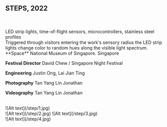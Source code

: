 ## STEPS, 2022

<br />
<br />
LED strip lights, time-of-flight sensors, microcontrollers, stainless steel profiles

<br />
Triggered through visitors entering the work‘s sensory radius the LED strip lights change color to random hues along the visible light spectrum.

<br />
**Space** National Museum of Singapore. Singapore

**Festival Director** David Chew / Singapore Night Festival

**Engineering** Justin Ong, Lai Jian Ting

**Photography** Tan Yang Lin Jonathan

**Videography** Tan Yang Lin Jonathan

<br />
![Alt text](/step/1.jpg)
<br />
<Grid>
    <Col>![Alt text](/step/2.jpg)</Col>
    <Col>![Alt text](/step/3.jpg)</Col>
</Grid>
<br />
![Alt text](/step/4.jpg)
<br />
